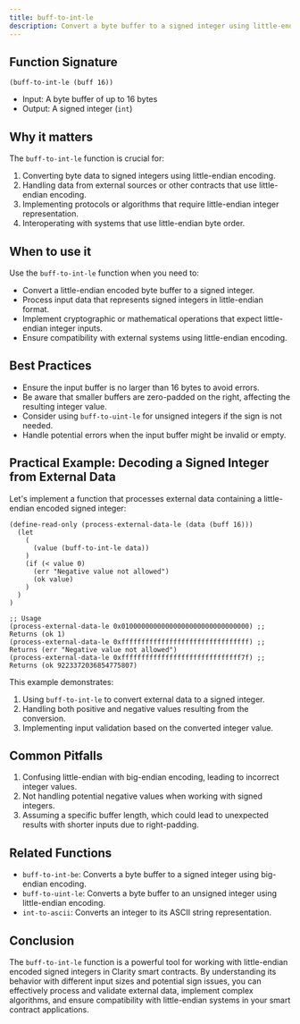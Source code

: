 ```yaml
---
title: buff-to-int-le
description: Convert a byte buffer to a signed integer using little-endian encoding in Clarity smart contracts.
---
```


## Function Signature

```clarity
(buff-to-int-le (buff 16))
```

- Input: A byte buffer of up to 16 bytes
- Output: A signed integer (`int`)

## Why it matters

The `buff-to-int-le` function is crucial for:

1. Converting byte data to signed integers using little-endian encoding.
2. Handling data from external sources or other contracts that use little-endian encoding.
3. Implementing protocols or algorithms that require little-endian integer representation.
4. Interoperating with systems that use little-endian byte order.

## When to use it

Use the `buff-to-int-le` function when you need to:

- Convert a little-endian encoded byte buffer to a signed integer.
- Process input data that represents signed integers in little-endian format.
- Implement cryptographic or mathematical operations that expect little-endian integer inputs.
- Ensure compatibility with external systems using little-endian encoding.

## Best Practices

- Ensure the input buffer is no larger than 16 bytes to avoid errors.
- Be aware that smaller buffers are zero-padded on the right, affecting the resulting integer value.
- Consider using `buff-to-uint-le` for unsigned integers if the sign is not needed.
- Handle potential errors when the input buffer might be invalid or empty.

## Practical Example: Decoding a Signed Integer from External Data

Let's implement a function that processes external data containing a little-endian encoded signed integer:

```clarity
(define-read-only (process-external-data-le (data (buff 16)))
  (let
    (
      (value (buff-to-int-le data))
    )
    (if (< value 0)
      (err "Negative value not allowed")
      (ok value)
    )
  )
)

;; Usage
(process-external-data-le 0x01000000000000000000000000000000) ;; Returns (ok 1)
(process-external-data-le 0xffffffffffffffffffffffffffffffff) ;; Returns (err "Negative value not allowed")
(process-external-data-le 0xffffffffffffffffffffffffffffff7f) ;; Returns (ok 9223372036854775807)
```

This example demonstrates:
1. Using `buff-to-int-le` to convert external data to a signed integer.
2. Handling both positive and negative values resulting from the conversion.
3. Implementing input validation based on the converted integer value.

## Common Pitfalls

1. Confusing little-endian with big-endian encoding, leading to incorrect integer values.
2. Not handling potential negative values when working with signed integers.
3. Assuming a specific buffer length, which could lead to unexpected results with shorter inputs due to right-padding.

## Related Functions

- `buff-to-int-be`: Converts a byte buffer to a signed integer using big-endian encoding.
- `buff-to-uint-le`: Converts a byte buffer to an unsigned integer using little-endian encoding.
- `int-to-ascii`: Converts an integer to its ASCII string representation.

## Conclusion

The `buff-to-int-le` function is a powerful tool for working with little-endian encoded signed integers in Clarity smart contracts. By understanding its behavior with different input sizes and potential sign issues, you can effectively process and validate external data, implement complex algorithms, and ensure compatibility with little-endian systems in your smart contract applications.
